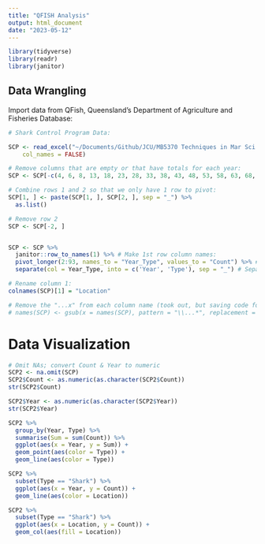```yaml
---
title: "QFISH Analysis"
output: html_document
date: "2023-05-12"
---
```


```r
library(tidyverse)
library(readr)
library(janitor)
```


## Data Wrangling

Import data from QFish, Queensland's Department of Agriculture and Fisheries Database:

```r
# Shark Control Program Data: 

SCP <- read_excel("~/Documents/Github/JCU/MB5370 Techniques in Mar Sci 1/data/Shark_Control_Program.xlsx", 
    col_names = FALSE)
```

```r
# Remove columns that are empty or that have totals for each year:
SCP <- SCP[-c(4, 6, 8, 13, 18, 23, 28, 33, 38, 43, 48, 53, 58, 63, 68, 73, 78, 83, 88, 93, 98, 103, 108, 113, 118, 119)]  

# Combine rows 1 and 2 so that we only have 1 row to pivot:
SCP[1, ] <- paste(SCP[1, ], SCP[2, ], sep = "_") %>% 
  as.list()

# Remove row 2
SCP <- SCP[-2, ]


SCP <- SCP %>% 
  janitor::row_to_names(1) %>% # Make 1st row column names:
  pivot_longer(2:93, names_to = "Year_Type", values_to = "Count") %>% # Pivot so that Year_Type becomes a column
  separate(col = Year_Type, into = c('Year', 'Type'), sep = "_") # Separate column Year_Type into two columns

# Rename column 1:
colnames(SCP)[1] = "Location"
```

```r
# Remove the "...x" from each column name (took out, but saving code for other situations)
# names(SCP) <- gsub(x = names(SCP), pattern = "\\...*", replacement = "")
```


# Data Visualization

```r
# Omit NAs; convert Count & Year to numeric
SCP2 <- na.omit(SCP)
SCP2$Count <- as.numeric(as.character(SCP2$Count))
str(SCP2$Count)

SCP2$Year <- as.numeric(as.character(SCP2$Year))
str(SCP2$Year)
```

```r
SCP2 %>%
  group_by(Year, Type) %>% 
  summarise(Sum = sum(Count)) %>% 
  ggplot(aes(x = Year, y = Sum)) +
  geom_point(aes(color = Type)) +
  geom_line(aes(color = Type))
```

```r
SCP2 %>% 
  subset(Type == "Shark") %>% 
  ggplot(aes(x = Year, y = Count)) +
  geom_line(aes(color = Location))
```


```r
SCP2 %>% 
  subset(Type == "Shark") %>% 
  ggplot(aes(x = Location, y = Count)) +
  geom_col(aes(fill = Location))
```







